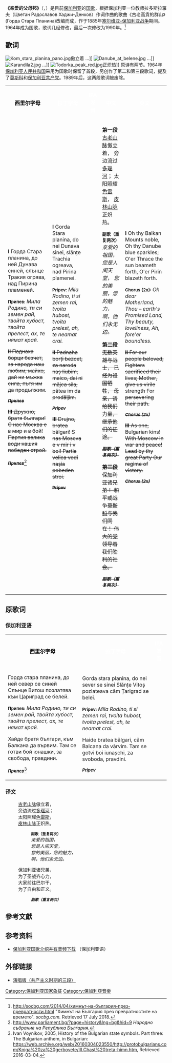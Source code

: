 {{Infobox Anthem
|title         = {{lang|bg|Мила Родино}}
|chinese_title = 亲爱的父母邦
|image         = Coat_of_arms_of_Bulgaria.svg
|image_size    = 150
|country       = {{BUL}}
|composer      = 茨維坦·拉多斯拉羅夫·哈吉-登科夫
|author        = 茨維坦·拉多斯拉羅夫·哈吉-登科夫
|lyrics_date   = 1885
|music_date    = 1885
|adopted       = 1964  
|until         =
|sound = Mila Rodino instrumental.ogg
|sound_title = Mila Rodino (Instrumental)
}}
{{Anthem History
| Nation = 保加利亚
| Flag = Flag of Bulgaria.svg
| Year1 = 1886 — 1944
| Name1 = [[流淌的马里查河|流淌的马里查河]]
| Year2 = 1944 — 1950
| Name2 = [[我们的共和国万岁|我们的共和国万岁]]
| Year3 = 1950 – 1964
| Name3 = [[亲爱的保加利亚|亲爱的保加利亚]]
| Year4 = 1964 – <br><small> 1964 - 1989</small><br><small> 1989 - </small>
| Name4 = '''亲爱的父母邦'''<br><small> 三段歌词</small><br><small> 首段歌词</small>
}}
'''《亲爱的父母邦》'''（{{lang-bg|Мила Родино}}，{{pron|ˈmilɐ ˈrɔdino|bg}}）是目前[[保加利亚|保加利亚]]的[[国歌|国歌]]，根据保加利亚一位教师拉多斯拉羅夫（Цветан Радославов Хаджи-Денков）作词作曲的歌曲《古老高貴的群山》(Горда Стара Планина)改编而成，作于1885年[[塞尔维亚-保加利亚战争|塞尔维亚-保加利亚战争]]期间。1964年成为国歌，歌词几经修改，最后一次修改为1990年。<ref name="socbg">http://socbg.com/2014/04/химнът-на-българия-през-превратности.html {{Wayback|url=http://socbg.com/2014/04/%D1%85%D0%B8%D0%BC%D0%BD%D1%8A%D1%82-%D0%BD%D0%B0-%D0%B1%D1%8A%D0%BB%D0%B3%D0%B0%D1%80%D0%B8%D1%8F-%D0%BF%D1%80%D0%B5%D0%B7-%D0%BF%D1%80%D0%B5%D0%B2%D1%80%D0%B0%D1%82%D0%BD%D0%BE%D1%81%D1%82%D0%B8.html |date=20171027063803 }} "Химнът на България през превратностите на времето". ''socbg.com.'' Retrieved 17 July 2018.</ref>

== 歌词 ==
[[File:Kom_stara_planina_pano.jpg|thumb]]傲立着 …]]
[[File:Danube_at_belene.jpg|thumb]] …]]
[[File:Karandila2.jpg|thumb]] …]]
[[File:Todorka_peak_red.jpg|thumb]]正炽热]]
原诗有两节。1964年[[保加利亚人民共和国|保加利亚人民共和国]]采用为国歌时保留了首段，另创作了第二和第三段歌词，提及了[[莫斯科|莫斯科]]和[[保加利亚共产党|保加利亚共产党]]。1989年后，这两段歌词被废除。

{|style="text-align:center;" class="wikitable"
|bgcolor="#FFFFFF"|<div style="color:black;text-align:center">'''西里尔字母'''</div>
|bgcolor="#00966E"|<div style="color:white;text-align:center">'''拉丁字母'''</div>
|bgcolor="#D62612"|<div style="color:white;text-align:center">'''IPA发音'''</div>
|bgcolor="grey"|<div style="color:white;text-align:center">'''中文'''</div>
|bgcolor="grey"|<div style="color:white;text-align:center">'''英文'''</div>
|- style="vertical-align:top; white-space:nowrap;"
|<poem>'''I'''
Горда Стара планина,
до ней Дунава синей,
слънце Тракия огрява,
над Пирина пламеней.

<small>'''Припев:'''</small>
{{efn|name=fn1|每次重复前会为了配合谱曲而先唱Родино（啊，祖国）一字，不列在官方歌词中。下同。}}''Мила Родино,''
''ти си земен рай,''
''твойта хубост, твойта прелест,''
''ах, те нямат край.''

<s>'''II'''
Паднаха борци безчет,
за народа наш любим,
майко, дай ни мъжка сила,
пътя им да продължим.

<small>'''''Припев'''''</small>

'''III'''
Дружно, братя българи!
С нас Москва е в мир и в бой!
Партия велика води
нашия победен строй.

<small>'''''Припев'''''</small></s><ref name=bg6>http://www.parliament.bg/?page=history&lng=bg&hid=9 {{Wayback|url=http://www.parliament.bg/?page=history&lng=bg&hid=9 |date=20200805054454 }} ''Народно събрание
на Република България.''</ref></poem>
|<poem>'''I'''
Gorda Stara planina,
do nei Dunava sinei,
slănțe Trachia ogreava,
nad Pirina plamenei.

<small>'''Pripev:'''</small>
''Mila Rodino,''
''ti si zemen rai,''
''tvoita hubost, tvoita prelest,''
''ah, te neamat crai.''

<s>'''II'''
Padnaha borți bezcet,
za naroda naș liubim,
maico, dai ni măjca sila,
pătea im da prodăljim.

<small>'''''Pripev'''''</small>

'''III'''
Drujno, bratea bălgari!
S nas Moscva e v mir i v boi!
Partia velica vodi
nașia pobeden stroi.

<small>'''Pripev'''</small></s></poem>
|<poem>{{lang|bg-ipa|'''1'''
[ɡɔr.d̪ɐ s̪t̪a.rɐ pɫɐ.n̪i.n̪a ǀ]
[d̪o n̪ɛj d̪u.n̪ɐ.vɐ s̪i.n̪ɛj ǀ]
[s̪ɫɤn̪.t͡sɛ t̪ra.ki.jɐ oɡ.rʲa̟.vɐ ǀ]
[n̪at̪ pi.ri.n̪ɐ pɫɐ.mɛ.n̪ɛj ǁ]

<small>'''[pri.pɛf]'''</small>
''[mi.ɫɐ rɔ.d̪i.n̪o ǀ]''
''[t̪i s̪i z̪ɛ.mɛn̪ raj ǀ]''
''[t̪fɔj.t̪ɐ xu.bɔs̪t̪ ǀ t̪fɔj.t̪ɐ prɛ.lɛs̪t̪ ǀ]''
''[ax ǀ t̪ɛ ɲ̪a̟.mɐt̪ kraj ǁ]''

<s>'''2'''
[pad̪.n̪ɐ.xɐ bor.t͡si bɛs̪.t͡ʃɛt̪ ǀ]
[z̪ɐ n̪ɐ.rɔ.d̪ɐ n̪aʃ ʎu̟.bim ǀ]
[maj.ko ǀ d̪aj n̪i mɤʃ.kɐ s̪i.ɫɐ ǀ]
[pɤ.t̪ʲɐ im d̪ɐ pro.d̪ɐɫ.ʒim ǁ]

<small>'''''[pri.pɛf]'''''</small>

'''3'''
[d̪ruʒ.n̪o ǀ bra.t̪ʲɐ bɤɫ.gɐ.ri ǁ]
[s̪‿n̪as̪ mo.s̪kfa ɛ‿v mir i‿f bɔj ǁ]
[par.t̪i.jɐ vɛ.li.kɐ vɔ.d̪i]
[n̪a.ʃi.jɐ po.bɛ.d̪ɛn̪ s̪t̪rɔj ǁ]

<small>'''''[pri.pɛf]'''''</small></s>}}</poem>
|<poem>'''第一段'''
[[巴尔干山脉|古老山脉]]傲立着，
旁边流过[[多瑙河|多瑙河]]；
太阳照耀[[色雷斯|色雷斯]]，
[[皮林山脉|皮林山脉]]正炽热。

<small>'''副歌（重复两次）'''</small>
''亲爱的祖国，''
''您是人间天堂，''
''您的美丽，您的魅力，''
''啊，他们永无边。''

<s>'''第二段'''
无数英雄与战士，
已经为祖国牺牲，
母亲，请给我们力量，
继承他们的征途。

<small>'''''副歌（重复两次）'''''</small>

'''第三段'''
保加利亚诸兄弟！
和平或战争[[苏联|莫斯科]]与我们同在！
伟大的[[保加利亚共产党|党]]领导着
我们胜利的社会。

<small>'''''副歌（重复两次）'''''</small></s></poem>
|<poem>'''I'''
Oh thy Balkan Mounts noble,
Oh thy Danube blue sparkles;
O'er Thrace the sun beameth forth,
O'er Pirin blazeth forth.

<small>'''Chorus (2x):'''</small>
''Oh dear Motherland,''
''Thou – earth's Promised Land,''
''Thy beauty, loveliness,''
''Ah, fore'er boundless.''

<s>'''II'''
For our people beloved,
Fighters sacrificed their lives;
Mother, give us virile strength
For persevering their path.

<small>'''''Chorus (2x)'''''</small>

'''III'''
As one, Bulgarian kins!
With Moscow in war and peace!
Lead by thy great Party
Our regime of victory.

<small>'''''Chorus (2x)'''''</small></s></poem>
|}

==原歌词==
===保加利亚语===
{|style="text-align:center;" class="wikitable"
|bgcolor="#FFFFFF"|<div style="color:black;text-align:center">'''西里尔字母'''</div>
|bgcolor="#00966E"|<div style="color:white;text-align:center">'''拉丁字母'''</div>
|bgcolor="#D62612"|<div style="color:white;text-align:center">'''IPA发音'''</div>
|- style="vertical-align:top; white-space:nowrap;"
|<poem>Горда стара планина,
до ней север се синей
Слънце Витош позлатява
към Цариград се белей.

<small>'''Припев:'''</small>
''Мила Родино,''
''ти си земен рай,''
''твойта хубост, твойта прелест,''
''ах, те нямат край.''

Хайде братя българи,
към Балкана да вървим.
Там се готви бой юнашки,
за свобода, правдини.

<small>'''''Припев'''''</small><ref>Ivan Voynikov, 2005, History of the Bulgarian state symbols. Part three: The Bulgarian anthem, in Bulgarian: https://web.archive.org/web/20160304023550/http://protobulgarians.com/Kniga%20za%20gerbovete/III.Chast%20treta-himn.htm, Retrieved 2016-03-04.</ref></poem>
|<poem>Gorda stara planina,
do nei sever se sinei
Slănțe Vitoș pozlateava
căm Țarigrad se belei.

<small>'''Pripev:'''</small>
''Mila Rodino,''
''ti si zemen rai,''
''tvoita hubost, tvoita prelest,''
''ah, te neamat crai.''

Haide bratea bălgari,
căm Balcana da vărvim.
Tam se gotvi boi iunașchi,
za svoboda, pravdini.

<small>'''''Pripev'''''</small></poem>
|<poem>{{lang|bg-ipa|[ɡɔr.d̪ɐ s̪t̪a.rɐ pɫɐ.n̪i.n̪a ǀ]
[d̪o n̪ɛj s̪ɛ.vɛr s̪ɛ s̪i.n̪ɛj]
[s̪ɫɤn̪.t͡sɛ vi.t̪oʃ po.z̪ɫɐ.t̪ʲa̟.vɐ]
[kɤm t͡sɐ.ri.grat̪ s̪ɛ bɛ.lɛj ǁ]

<small>'''[pri.pɛf]'''</small>
''[mi.ɫɐ rɔ.d̪i.n̪o ǀ]''
''[t̪i s̪i z̪ɛ.mɛn̪ raj ǀ]''
''[t̪fɔj.t̪ɐ xu.bɔs̪t̪ ǀ t̪fɔj.t̪ɐ prɛ.lɛs̪t̪ ǀ]''
''[ax ǀ t̪ɛ ɲ̪a̟.mɐt̪ kraj ǁ]''

[xaj.d̪ɛ bra.t̪ʲɐ bɤɫ.ɡɐ.ri ǀ]
[kɤm bɐɫ.ka.n̪ɐ d̪a vɐr.vim ǁ]
[t̪ɐm s̪ɛ ɡɔ.t̪fi bɔj ju̟.n̪aʃ.ki ǀ]
[z̪ɐ s̪fo.bo.d̪a ǀ prɐv.d̪i.n̪i ǁ]

<small>'''''[pri.pɛf]'''''</small>}}</poem>
|}

===译文===
:[[巴尔干山脉|古老山脉]]傲立着，
:旁边流过[[多瑙河|多瑙河]]；
:太阳照耀[[色雷斯|色雷斯]]，
:[[皮林山脉|皮林山脉]]正炽热。

::<small>'''副歌（重复两次）'''</small>
::''亲爱的祖国，''
::''您是人间天堂，''
::''您的美丽，您的魅力，''
::''啊，他们永无边。''

:保加利亚诸兄弟，
:为了圣战齐心力，
:大家前往巴尔干，
:为了自由和正义。

::<small>'''''副歌（重复两次）'''''</small>

== 參考文獻 ==
{{reflist}}
{{notelist}}

== 参考资料 ==
* [http://www.slovo.bg/showbio.php3?ID=363 保加利亚国歌介绍并有音频下载] {{Wayback|url=http://www.slovo.bg/showbio.php3?ID=363 |date=20150122082200 }}（保加利亚语）

== 外部链接 ==
{{commons|Mila Rodino}}
*[http://bnr.bg/radiobulgaria/post/100499257/1964-g-istoriata-na-balgarskia-nacionalen-himn 演唱版（共产主义时期的三段）] {{Wayback|url=http://bnr.bg/radiobulgaria/post/100499257/1964-g-istoriata-na-balgarskia-nacionalen-himn |date=20191124110324 }}

{{欧洲各国家和地区国歌}}

[[Category:保加利亚国家象征|Category:保加利亚国家象征]]
[[Category:保加利亞音樂|Category:保加利亞音樂]]